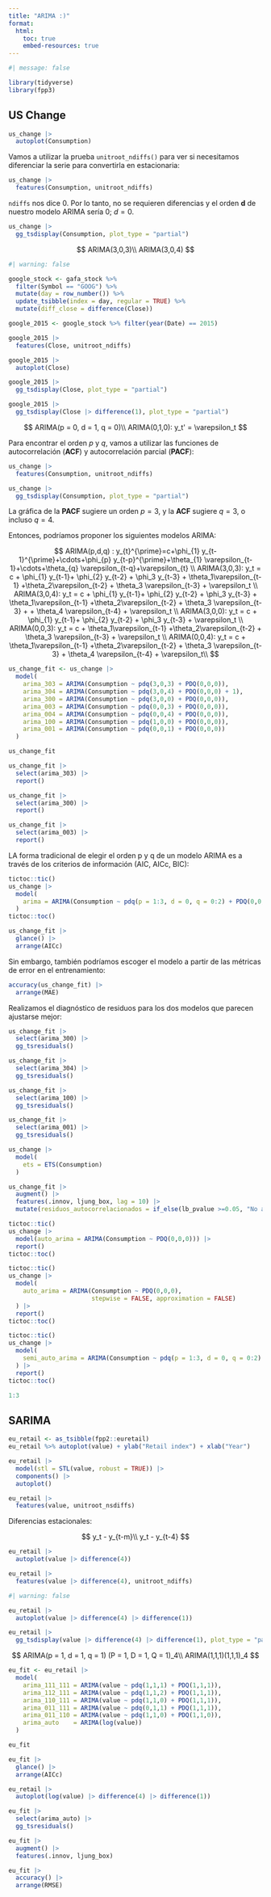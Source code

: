 ```yaml
---
title: "ARIMA :)"
format: 
  html:
    toc: true
    embed-resources: true
---
```


```r
#| message: false

library(tidyverse)
library(fpp3)
```

## US Change

```r
us_change |> 
  autoplot(Consumption)
```

Vamos a utilizar la prueba `unitroot_ndiffs()` para ver si necesitamos diferenciar la serie para convertirla en estacionaria:

```r
us_change |> 
  features(Consumption, unitroot_ndiffs)
```

`ndiffs` nos dice 0. Por lo tanto, no se requieren diferencias y el orden **d** de nuestro modelo ARIMA sería 0; $d = 0$.

```r
us_change |> 
  gg_tsdisplay(Consumption, plot_type = "partial")
```

$$
ARIMA(3,0,3)\\
ARIMA(3,0,4)
$$


```r
#| warning: false

google_stock <- gafa_stock %>%
  filter(Symbol == "GOOG") %>%
  mutate(day = row_number()) %>%
  update_tsibble(index = day, regular = TRUE) %>% 
  mutate(diff_close = difference(Close))

google_2015 <- google_stock %>% filter(year(Date) == 2015)

google_2015 |> 
  features(Close, unitroot_ndiffs)

google_2015 |> 
  autoplot(Close)

google_2015 |> 
  gg_tsdisplay(Close, plot_type = "partial")

google_2015 |> 
  gg_tsdisplay(Close |> difference(1), plot_type = "partial")
```
$$
ARIMA(p = 0, d = 1, q = 0)\\
ARIMA(0,1,0): y_t' = \varepsilon_t
$$

Para encontrar el orden $p$ y $q$, vamos a utilizar las funciones de autocorrelación (**ACF**) y autocorrelación parcial (**PACF**):

```r
us_change |> 
  features(Consumption, unitroot_ndiffs)
```


```r
us_change |> 
  gg_tsdisplay(Consumption, plot_type = "partial")
```

La gráfica de la **PACF** sugiere un orden $p = 3$, y la **ACF** sugiere $q = 3$, o incluso $q = 4$.

Entonces, podríamos proponer los siguientes modelos ARIMA:

$$
ARIMA(p,d,q) : y_{t}^{\prime}=c+\phi_{1} y_{t-1}^{\prime}+\cdots+\phi_{p} y_{t-p}^{\prime}+\theta_{1} \varepsilon_{t-1}+\cdots+\theta_{q} \varepsilon_{t-q}+\varepsilon_{t} \\
ARIMA(3,0,3): y_t = c +  \phi_{1} y_{t-1}+ \phi_{2} y_{t-2} + \phi_3 y_{t-3} + \theta_1\varepsilon_{t-1} +\theta_2\varepsilon_{t-2} + \theta_3 \varepsilon_{t-3} + \varepsilon_t \\
ARIMA(3,0,4): y_t = c +  \phi_{1} y_{t-1}+ \phi_{2} y_{t-2} + \phi_3 y_{t-3} + \theta_1\varepsilon_{t-1} +\theta_2\varepsilon_{t-2} + \theta_3 \varepsilon_{t-3} + + \theta_4 \varepsilon_{t-4} + \varepsilon_t   \\
ARIMA(3,0,0): y_t = c +  \phi_{1} y_{t-1}+ \phi_{2} y_{t-2} + \phi_3 y_{t-3} + \varepsilon_t \\
ARIMA(0,0,3): y_t = c + \theta_1\varepsilon_{t-1} +\theta_2\varepsilon_{t-2} + \theta_3 \varepsilon_{t-3} + \varepsilon_t \\
ARIMA(0,0,4): y_t = c + \theta_1\varepsilon_{t-1} +\theta_2\varepsilon_{t-2} + \theta_3 \varepsilon_{t-3} + \theta_4 \varepsilon_{t-4} + \varepsilon_t\\
$$


```r
us_change_fit <- us_change |> 
  model(
    arima_303 = ARIMA(Consumption ~ pdq(3,0,3) + PDQ(0,0,0)),
    arima_304 = ARIMA(Consumption ~ pdq(3,0,4) + PDQ(0,0,0) + 1),
    arima_300 = ARIMA(Consumption ~ pdq(3,0,0) + PDQ(0,0,0)),
    arima_003 = ARIMA(Consumption ~ pdq(0,0,3) + PDQ(0,0,0)),
    arima_004 = ARIMA(Consumption ~ pdq(0,0,4) + PDQ(0,0,0)),
    arima_100 = ARIMA(Consumption ~ pdq(1,0,0) + PDQ(0,0,0)),
    arima_001 = ARIMA(Consumption ~ pdq(0,0,1) + PDQ(0,0,0))
  )

us_change_fit
```

```r
us_change_fit |> 
  select(arima_303) |> 
  report()

us_change_fit |> 
  select(arima_300) |> 
  report()

us_change_fit |> 
  select(arima_003) |> 
  report()
```

LA forma tradicional de elegir el orden p y q de un modelo ARIMA es a través de los criterios de información (AIC, AICc, BIC):

```r
tictoc::tic()
us_change |> 
  model(
    arima = ARIMA(Consumption ~ pdq(p = 1:3, d = 0, q = 0:2) + PDQ(0,0,0))
  )
tictoc::toc()
```


```r
us_change_fit |> 
  glance() |> 
  arrange(AICc)
```

Sin embargo, también podríamos escoger el modelo a partir de las métricas de error en el entrenamiento:

```r
accuracy(us_change_fit) |> 
  arrange(MAE)
```

Realizamos el diagnóstico de residuos para los dos modelos que parecen ajustarse mejor:

```r
us_change_fit |> 
  select(arima_300) |> 
  gg_tsresiduals()

us_change_fit |> 
  select(arima_304) |> 
  gg_tsresiduals()

us_change_fit |> 
  select(arima_100) |> 
  gg_tsresiduals()

us_change_fit |> 
  select(arima_001) |> 
  gg_tsresiduals()
```
```r
us_change |> 
  model(
    ets = ETS(Consumption) 
  )
```



```r
us_change_fit |> 
  augment() |> 
  features(.innov, ljung_box, lag = 10) |> 
  mutate(residuos_autocorrelacionados = if_else(lb_pvalue >=0.05, "No autocorrelación", "Autocorrelacionados"))
```

```r
tictoc::tic()
us_change |> 
  model(auto_arima = ARIMA(Consumption ~ PDQ(0,0,0))) |> 
  report()
tictoc::toc()
```

```r
tictoc::tic()
us_change |> 
  model(
    auto_arima = ARIMA(Consumption ~ PDQ(0,0,0), 
                       stepwise = FALSE, approximation = FALSE)
  ) |> 
  report()
tictoc::toc()
```

```r
tictoc::tic()
us_change |> 
  model(
    semi_auto_arima = ARIMA(Consumption ~ pdq(p = 1:3, d = 0, q = 0:2) + PDQ(0,0,0))
  ) |> 
  report()
tictoc::toc()
```

```r
1:3
```


## SARIMA

```r
eu_retail <- as_tsibble(fpp2::euretail)
eu_retail %>% autoplot(value) + ylab("Retail index") + xlab("Year")

eu_retail |> 
  model(stl = STL(value, robust = TRUE)) |> 
  components() |> 
  autoplot()
```

```r
eu_retail |> 
  features(value, unitroot_nsdiffs)
```

Diferencias estacionales:

$$
y_t - y_{t-m}\\
y_t - y_{t-4}
$$

```r
eu_retail |> 
  autoplot(value |> difference(4))
```

```r
eu_retail |> 
  features(value |> difference(4), unitroot_ndiffs)
```

```r
#| warning: false

eu_retail |> 
  autoplot(value |> difference(4) |> difference(1))

eu_retail |> 
  gg_tsdisplay(value |> difference(4) |> difference(1), plot_type = "partial")
```
$$
ARIMA(p = 1, d = 1, q = 1) (P = 1, D = 1, Q = 1)_4\\
ARIMA(1,1,1)(1,1,1)_4
$$


```r
eu_fit <- eu_retail |> 
  model(
    arima_111_111 = ARIMA(value ~ pdq(1,1,1) + PDQ(1,1,1)),
    arima_112_111 = ARIMA(value ~ pdq(1,1,2) + PDQ(1,1,1)),
    arima_110_111 = ARIMA(value ~ pdq(1,1,0) + PDQ(1,1,1)),
    arima_011_111 = ARIMA(value ~ pdq(0,1,1) + PDQ(1,1,1)),
    arima_011_110 = ARIMA(value ~ pdq(1,1,0) + PDQ(1,1,0)),
    arima_auto    = ARIMA(log(value))
  )

eu_fit

eu_fit |> 
  glance() |> 
  arrange(AICc)
```

```r
eu_retail |> 
  autoplot(log(value) |> difference(4) |> difference(1))
```



```r
eu_fit |> 
  select(arima_auto) |> 
  gg_tsresiduals()

eu_fit |> 
  augment() |> 
  features(.innov, ljung_box)
```

```r
eu_fit |> 
  accuracy() |> 
  arrange(RMSE)
```

